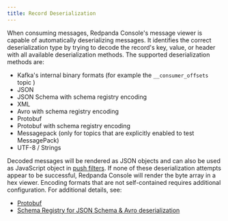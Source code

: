 ```yaml
---
title: Record Deserialization
---
```


<head>
    <meta name="title" content="Record deserialization in Redpanda Console | Redpanda Docs"/>
    <meta name="description" content="Explanation how Record deserialization in Redpanda Console works and what encodings it supports."/>
    <link rel="canonical" href="https://docs.redpanda.com/docs/reference/console/record-deserialization/" />
</head>

When consuming messages, Redpanda Console's message viewer is capable of automatically deserializing messages.
It identifies the correct deserialization type by trying to decode the record's key, value, or header with all
available deserialization methods. The supported deserialization methods are:

- Kafka's internal binary formats (for example the `__consumer_offsets` topic )
- JSON
- JSON Schema with schema registry encoding
- XML
- Avro with schema registry encoding
- Protobuf
- Protobuf with schema registry encoding
- Messagepack (only for topics that are explicitly enabled to test MessagePack)
- UTF-8 / Strings

Decoded messages will be rendered as JSON objects and can also be used as JavaScript object in
[push filters](../programmable-push-filters).
If none of these deserialization attempts appear to be successful, Redpanda Console will render the byte array
in a hex viewer. Encoding formats that are not self-contained requires additional configuration. For additional details, see:

- [Protobuf](../protobuf)
- [Schema Registry for JSON Schema & Avro deserialization](../schema-registry)
